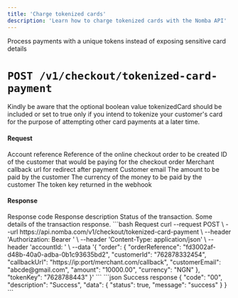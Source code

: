 ```yaml
---
title: 'Charge tokenized cards'
description: 'Learn how to charge tokenized cards with the Nomba API'
---
```


<Card title="Charge a tokenized card" icon="credit-card"
href="/nomba-api-reference/online-checkout/charge-customer-using-tokenized-card-data">
  Process payments with a unique tokens instead of exposing sensitive card details
</Card>

# `POST /v1/checkout/tokenized-card-payment`

<Note>
Kindly be aware that the optional boolean value tokenizedCard should be included or set to true only if you intend to tokenize your customer's card for the purpose of attempting other card payments at a later time.
</Note>

#### Request

<ParamField body="order" type="object" required>
    Account reference
    <Expandable title="object"  defaultOpen="true">
        <ParamField body="orderReference" type="string">
            Reference of the online checkout order to be created
        </ParamField>
        <ParamField body="customerId" type="string">
            ID of the customer that would be paying for the checkout order
        </ParamField>
        <ParamField body="callbackUrl" type="string" required>
            Merchant callback url for redirect after payment
        </ParamField>
        <ParamField body="customerEmail" type="string" required>
            Customer email
        </ParamField>
        <ParamField body="amount" type="number" required>
            The amount to be paid by the customer
        </ParamField>
        <ParamField body="currency" type="string" required>
            The currency of the money to be paid by the customer
        </ParamField>
    </Expandable>
</ParamField>

<ParamField body="tokenkey" type="string">
  The token key returned in the webhook
</ParamField>


#### Response

<ResponseField name="code" type="string" required>
  Response code
</ResponseField>

<ResponseField name="description" type="string" required>
  Response description
</ResponseField>

<ResponseField name="data" type="object">
  <Expandable title="object"  defaultOpen="true">
    <ResponseField name="status" type="boolean" required>
      Status of the transaction.
    </ResponseField>
    <ResponseField name="message" type="string" required>
      Some details of the transaction response.
    </ResponseField>
    
  </Expandable>
</ResponseField>

<RequestExample>
```bash Request
curl --request POST \
  --url https://api.nomba.com/v1/checkout/tokenized-card-payment \
  --header 'Authorization: Bearer <token>' \
  --header 'Content-Type: application/json' \
  --header 'accountId: <accountid>' \
  --data '{
  "order": {
    "orderReference": "fd3002af-d48b-40a0-adba-0b1c93635bd2",
    "customerId": "762878332454",
    "callbackUrl": "https://ip:port/merchant.com/callback",
    "customerEmail": "abcde@gmail.com",
    "amount": "10000.00",
    "currency": "NGN"
  },
  "tokenKey": "7628788443"
}'
```
</RequestExample>

<ResponseExample>
```json Success response
{
  "code": "00",
  "description": "Success",
  "data": {
    "status": true,
    "message": "success"
  }
}
```
</ResponseExample>